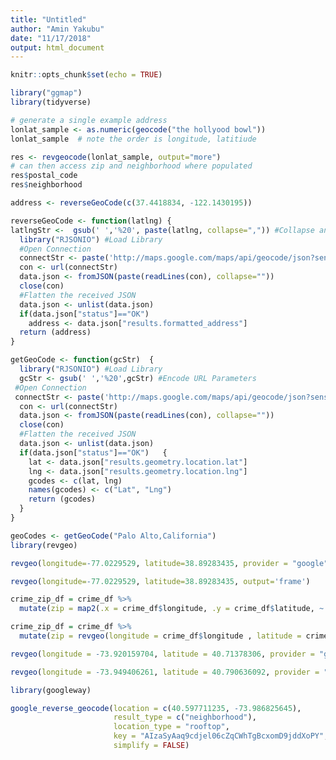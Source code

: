 ```yaml
---
title: "Untitled"
author: "Amin Yakubu"
date: "11/17/2018"
output: html_document
---
```


```r
knitr::opts_chunk$set(echo = TRUE)
```

```r
library("ggmap")
library(tidyverse)

# generate a single example address
lonlat_sample <- as.numeric(geocode("the hollyood bowl"))
lonlat_sample  # note the order is longitude, latitiude

res <- revgeocode(lonlat_sample, output="more")
# can then access zip and neighborhood where populated
res$postal_code
res$neighborhood

address <- reverseGeoCode(c(37.4418834, -122.1430195))

```

```r
reverseGeoCode <- function(latlng) {
latlngStr <-  gsub(' ','%20', paste(latlng, collapse=",")) #Collapse and Encode URL Parameters
  library("RJSONIO") #Load Library
  #Open Connection
  connectStr <- paste('http://maps.google.com/maps/api/geocode/json?sensor=false&latlng=',latlngStr, sep="")
  con <- url(connectStr)
  data.json <- fromJSON(paste(readLines(con), collapse=""))
  close(con)
  #Flatten the received JSON
  data.json <- unlist(data.json)
  if(data.json["status"]=="OK")
    address <- data.json["results.formatted_address"]
  return (address)
}
```

```r
getGeoCode <- function(gcStr)  {
  library("RJSONIO") #Load Library
  gcStr <- gsub(' ','%20',gcStr) #Encode URL Parameters
 #Open Connection
 connectStr <- paste('http://maps.google.com/maps/api/geocode/json?sensor=false&address=',gcStr, sep="") 
  con <- url(connectStr)
  data.json <- fromJSON(paste(readLines(con), collapse=""))
  close(con)
  #Flatten the received JSON
  data.json <- unlist(data.json)
  if(data.json["status"]=="OK")   {
    lat <- data.json["results.geometry.location.lat"]
    lng <- data.json["results.geometry.location.lng"]
    gcodes <- c(lat, lng)
    names(gcodes) <- c("Lat", "Lng")
    return (gcodes)
  }
}

geoCodes <- getGeoCode("Palo Alto,California")
library(revgeo)

revgeo(longitude=-77.0229529, latitude=38.89283435, provider = "google", API = "AIzaSyAaq9cdjel06cZqCWhTgBcxomD9jddXoPY")

revgeo(longitude=-77.0229529, latitude=38.89283435, output='frame')

crime_zip_df = crime_df %>% 
  mutate(zip = map2(.x = crime_df$longitude, .y = crime_df$latitude, ~ revgeo(longitude = .x , latitude= .y, output='hash', item='zip')))

crime_zip_df = crime_df %>% 
  mutate(zip = revgeo(longitude = crime_df$longitude , latitude = crime_df$latitude, provider = "google", API = "AIzaSyAaq9cdjel06cZqCWhTgBcxomD9jddXoPY", output = 'hash', item = 'zip'))

revgeo(longitude = -73.920159704, latitude = 40.71378306, provider = "google", API = "AIzaSyAaq9cdjel06cZqCWhTgBcxomD9jddXoPY")

revgeo(longitude = -73.949406261, latitude = 40.790636092, provider = "google", API = "AIzaSyAaq9cdjel06cZqCWhTgBcxomD9jddXoPY", output = 'hash', item='zip')

```

```r
library(googleway)
```

```r

google_reverse_geocode(location = c(40.597711235, -73.986825645),
                       result_type = c("neighborhood"),
                       location_type = "rooftop",
                       key = "AIzaSyAaq9cdjel06cZqCWhTgBcxomD9jddXoPY",
                       simplify = FALSE)
```

